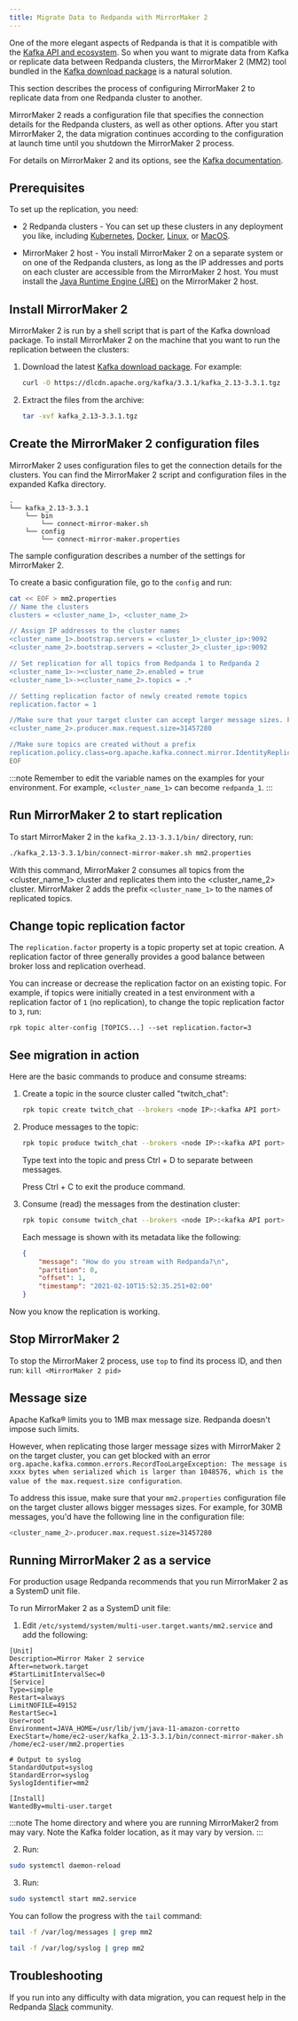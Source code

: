 ```yaml
---
title: Migrate Data to Redpanda with MirrorMaker 2
---
```


<head>
    <meta name="title" content="Migrate data to Redpanda with MirrorMaker 2| Redpanda Docs"/>
    <meta name="description" content="Migrate external data to Redpanda with MirrorMaker 2."/>
</head>


One of the more elegant aspects of Redpanda is that it is compatible with the [Kafka API and ecosystem](../../development/kafka-clients).
So when you want to migrate data from Kafka or replicate data between Redpanda clusters,
the MirrorMaker 2 (MM2) tool bundled in the [Kafka download package](https://kafka.apache.org/downloads) is a natural solution.

This section describes the process of configuring MirrorMaker 2 to replicate data from one Redpanda cluster to another.

MirrorMaker 2 reads a configuration file that specifies the connection details for the Redpanda clusters, as well as other options.
After you start MirrorMaker 2, the data migration continues according to the configuration at launch time until you shutdown the MirrorMaker 2 process.

For details on MirrorMaker 2 and its options, see the [Kafka documentation](https://kafka.apache.org/documentation/#georeplication).

## Prerequisites

To set up the replication, you need:

- 2 Redpanda clusters - You can set up these clusters in any deployment you like, including [Kubernetes](../../quickstart/kubernetes-qs-dev/), [Docker](../../quickstart/quick-start-docker), [Linux](../../quickstart/quick-start-linux), or [MacOS](../../quickstart/quick-start-macos).

- MirrorMaker 2 host - You install MirrorMaker 2 on a separate system or on one of the Redpanda clusters, as long as the IP addresses and ports on each cluster are accessible from the MirrorMaker 2 host.
You must install the [Java Runtime Engine (JRE)](https://docs.oracle.com/javase/10/install/toc.htm) on the MirrorMaker 2 host.

## Install MirrorMaker 2

MirrorMaker 2 is run by a shell script that is part of the Kafka download package.
To install MirrorMaker 2 on the machine that you want to run the replication between the clusters:

1. Download the latest [Kafka download package](https://kafka.apache.org/downloads). For example:

    ```bash
    curl -O https://dlcdn.apache.org/kafka/3.3.1/kafka_2.13-3.3.1.tgz
    ```

2. Extract the files from the archive:

    ```bash
    tar -xvf kafka_2.13-3.3.1.tgz
    ```

## Create the MirrorMaker 2 configuration files

MirrorMaker 2 uses configuration files to get the connection details for the clusters.
You can find the MirrorMaker 2 script and configuration files in the expanded Kafka directory.

``` 
.
└── kafka_2.13-3.3.1
    └── bin
        └── connect-mirror-maker.sh
    └── config
        └── connect-mirror-maker.properties
```

The sample configuration describes a number of the settings for MirrorMaker 2.

To create a basic configuration file, go to the `config` and run:

```bash
cat << EOF > mm2.properties
// Name the clusters
clusters = <cluster_name_1>, <cluster_name_2>

// Assign IP addresses to the cluster names
<cluster_name_1>.bootstrap.servers = <cluster_1>_cluster_ip>:9092
<cluster_name_2>.bootstrap.servers = <cluster_2>_cluster_ip>:9092

// Set replication for all topics from Redpanda 1 to Redpanda 2
<cluster_name_1>-><cluster_name_2>.enabled = true
<cluster_name_1>-><cluster_name_2>.topics = .*

// Setting replication factor of newly created remote topics
replication.factor = 1

//Make sure that your target cluster can accept larger message sizes. For example, 30MB messages
<cluster_name_2>.producer.max.request.size=31457280

//Make sure topics are created without a prefix
replication.policy.class=org.apache.kafka.connect.mirror.IdentityReplicationPolicy
EOF
```

:::note
Remember to edit the variable names on the examples for your environment. For example, `<cluster_name_1>` can become `redpanda_1`. 
:::

## Run MirrorMaker 2 to start replication

To start MirrorMaker 2 in the `kafka_2.13-3.3.1/bin/` directory, run:

```bash
./kafka_2.13-3.3.1/bin/connect-mirror-maker.sh mm2.properties
```

With this command, MirrorMaker 2 consumes all topics from the <cluster_name_1> cluster and replicates them into the <cluster_name_2> cluster.
MirrorMaker 2 adds the prefix `<cluster_name_1>` to the names of replicated topics.


## Change topic replication factor

The `replication.factor` property is a topic property set at topic creation. A replication factor of three generally provides a good balance between broker loss and replication overhead.

You can increase or decrease the replication factor on an existing topic. For example, if topics were initially created in a test environment with a replication factor of `1` (no replication), to change the topic replication factor to `3`, run: 

```
rpk topic alter-config [TOPICS...] --set replication.factor=3
```

## See migration in action

Here are the basic commands to produce and consume streams:

1. Create a topic in the source cluster called "twitch_chat":

    ```bash
    rpk topic create twitch_chat --brokers <node IP>:<kafka API port>
    ```

2. Produce messages to the topic:

    ```bash
    rpk topic produce twitch_chat --brokers <node IP>:<kafka API port>
    ```

    Type text into the topic and press Ctrl + D to separate between messages.

    Press Ctrl + C to exit the produce command.

3. Consume (read) the messages from the destination cluster:

    ```bash
    rpk topic consume twitch_chat --brokers <node IP>:<kafka API port>
    ```
    
    Each message is shown with its metadata like the following:
    
    ```json
    {
        "message": "How do you stream with Redpanda?\n",
        "partition": 0,
        "offset": 1,
        "timestamp": "2021-02-10T15:52:35.251+02:00"
    }
    ```

Now you know the replication is working.

## Stop MirrorMaker 2

To stop the MirrorMaker 2 process, use `top` to find its process ID, and then run: `kill <MirrorMaker 2 pid>`

## Message size

Apache Kafka® limits you to 1MB max message size. Redpanda doesn't impose such limits. 

However, when replicating those larger message sizes with MirrorMaker 2 on the target cluster, you can get blocked with an error `org.apache.kafka.common.errors.RecordTooLargeException: The message is xxxx bytes when serialized which is larger than 1048576, which is the value of the max.request.size configuration`. 

To address this issue, make sure that your `mm2.properties` configuration file on the target cluster allows bigger messages sizes. For example, for 30MB messages, you'd have the following line in the configuration file:

```bash
<cluster_name_2>.producer.max.request.size=31457280
```

## Running MirrorMaker 2 as a service

For production usage Redpanda recommends that you run MirrorMaker 2 as a SystemD unit file.

To run MirrorMaker 2 as a SystemD unit file:

1. Edit `/etc/systemd/system/multi-user.target.wants/mm2.service` and add the following:


```
[Unit]
Description=Mirror Maker 2 service
After=network.target
#StartLimitIntervalSec=0
[Service]
Type=simple
Restart=always
LimitNOFILE=49152
RestartSec=1
User=root
Environment=JAVA_HOME=/usr/lib/jvm/java-11-amazon-corretto
ExecStart=/home/ec2-user/kafka_2.13-3.3.1/bin/connect-mirror-maker.sh /home/ec2-user/mm2.properties

# Output to syslog
StandardOutput=syslog
StandardError=syslog
SyslogIdentifier=mm2

[Install]
WantedBy=multi-user.target
```

:::note
The home directory and where you are running MirrorMaker2 from may vary. Note the Kafka folder location, as it may vary by version.
::: 

2. Run: 

```bash
sudo systemctl daemon-reload
```

3. Run:
   
```bash
sudo systemctl start mm2.service
```

You can follow the progress with the `tail` command:

<Tabs>
<TabItem value="fedora" label="Fedora/RedHat" default>

```bash
tail -f /var/log/messages | grep mm2
```

</TabItem>

<TabItem value="debian" label="Debian/Ubuntu" default>

```bash
tail -f /var/log/syslog | grep mm2
```
</TabItem>
</Tabs>


## Troubleshooting

If you run into any difficulty with data migration, you can request help in the Redpanda [Slack](https://rpnda.co/slack) community.
